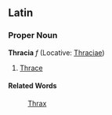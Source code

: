 ==Latin==
===Proper Noun===
'''Thracia''' ''f'' (Locative: [[Thraciae]])

#[[Thrace]]

====Related Words====
:[[Thrax]]